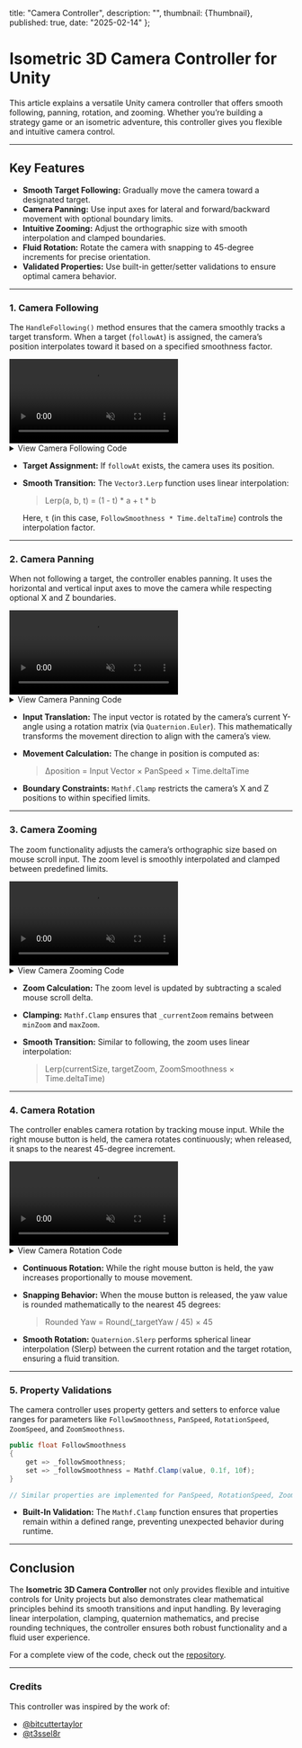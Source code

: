 
  title: "Camera Controller",
  description: "",
  thumbnail: {Thumbnail},
  published: true,
  date: "2025-02-14"
};

# Isometric 3D Camera Controller for Unity

This article explains a versatile Unity camera controller that offers smooth following, panning, rotation, and zooming. Whether you’re building a strategy game or an isometric adventure, this controller gives you flexible and intuitive camera control.

---

## Key Features

- **Smooth Target Following:** Gradually move the camera toward a designated target.
- **Camera Panning:** Use input axes for lateral and forward/backward movement with optional boundary limits.
- **Intuitive Zooming:** Adjust the orthographic size with smooth interpolation and clamped boundaries.
- **Fluid Rotation:** Rotate the camera with snapping to 45-degree increments for precise orientation.
- **Validated Properties:** Use built-in getter/setter validations to ensure optimal camera behavior.

---

### 1. Camera Following

The `HandleFollowing()` method ensures that the camera smoothly tracks a target transform. When a target (`followAt`) is assigned, the camera’s position interpolates toward it based on a specified smoothness factor.

<div className="border border-gray-200 rounded-md mb-3.5">
<video muted playsInline preload="auto" autoPlay loop className="rounded-md" style={{ maxWidth: '100%', height: 'auto' }}>
  <source src="/videos/follow-target.mp4" type="video/mp4" />
  Your browser does not support the video.
</video>
</div>

<details className="mb-1 -mt-2">
  <summary className="text-gray-600 text-[15px] mb-2">View Camera Following Code</summary>

  ```csharp
  private void HandleFollowing()
  {
      if (followAt != null)
      {
          _targetPosition = followAt.position;
      }
  
      _transform.position = Vector3.Lerp(_transform.position, _targetPosition, FollowSmoothness * Time.deltaTime);
  }
  ```
  
</details>


- **Target Assignment:** If `followAt` exists, the camera uses its position.
- **Smooth Transition:** The `Vector3.Lerp` function uses linear interpolation:
  
  > Lerp(a, b, t) = (1 - t) * a + t * b
  
  Here, `t` (in this case, `FollowSmoothness * Time.deltaTime`) controls the interpolation factor.

---

### 2. Camera Panning

When not following a target, the controller enables panning. It uses the horizontal and vertical input axes to move the camera while respecting optional X and Z boundaries.

<div className="border border-gray-200 rounded-md mb-3.5">
<video muted playsInline preload="auto" autoPlay loop className="rounded-md" style={{ maxWidth: '100%', height: 'auto' }}>
  <source src="/videos/panning.mp4" type="video/mp4" />
  Your browser does not support the video.
</video>
</div>

<details className="mb-1 -mt-2">
  <summary className="text-gray-600 text-[15px] mb-2">View Camera Panning Code</summary>

  ```csharp
  private void HandlePanning()
  {
      if (followAt != null) return;
  
      Vector3 move = Quaternion.Euler(0, _camera.transform.eulerAngles.y, 0) 
                     * new Vector3(Input.GetAxis("Horizontal"), 0, Input.GetAxis("Vertical"));
      _targetPosition += move * (PanSpeed * Time.deltaTime);
  
      if (enablePanLimitX)
          _targetPosition.x = Mathf.Clamp(_targetPosition.x, panLimitX.x, panLimitX.y);
      if (enablePanLimitZ)
          _targetPosition.z = Mathf.Clamp(_targetPosition.z, panLimitZ.x, panLimitZ.y);
  }
  ```
  
</details>


- **Input Translation:** The input vector is rotated by the camera’s current Y-angle using a rotation matrix (via `Quaternion.Euler`). This mathematically transforms the movement direction to align with the camera’s view.
- **Movement Calculation:** The change in position is computed as:
  
  > Δposition = Input Vector × PanSpeed × Time.deltaTime
  
- **Boundary Constraints:** `Mathf.Clamp` restricts the camera’s X and Z positions to within specified limits.

---

### 3. Camera Zooming

The zoom functionality adjusts the camera’s orthographic size based on mouse scroll input. The zoom level is smoothly interpolated and clamped between predefined limits.

<div className="border border-gray-200 rounded-md mb-3.5">
<video muted playsInline preload="auto" autoPlay loop className="rounded-md" style={{ maxWidth: '100%', height: 'auto' }}>
  <source src="/videos/zooming.mp4" type="video/mp4" />
  Your browser does not support the video.
</video>
</div>

<details className="mb-1 -mt-2">
  <summary className="text-gray-600 text-[15px] mb-2">View Camera Zooming Code</summary>

  ```csharp
  private void HandleZooming()
  {
      _currentZoom = Mathf.Clamp(_currentZoom - Input.mouseScrollDelta.y * ZoomSpeed * Time.deltaTime, minZoom, maxZoom);
      _camera.orthographicSize = Mathf.Lerp(_camera.orthographicSize, _currentZoom, ZoomSmoothness * Time.deltaTime);
  }
  ```
  
</details>


- **Zoom Calculation:** The zoom level is updated by subtracting a scaled mouse scroll delta.  
- **Clamping:** `Mathf.Clamp` ensures that `_currentZoom` remains between `minZoom` and `maxZoom`.
- **Smooth Transition:** Similar to following, the zoom uses linear interpolation:
  
  > Lerp(currentSize, targetZoom, ZoomSmoothness × Time.deltaTime)

---

### 4. Camera Rotation

The controller enables camera rotation by tracking mouse input. While the right mouse button is held, the camera rotates continuously; when released, it snaps to the nearest 45-degree increment.

<div className="border border-gray-200 rounded-md mb-3.5">
<video muted playsInline preload="auto" autoPlay loop className="rounded-md" style={{ maxWidth: '100%', height: 'auto' }}>
  <source src="/videos/rotating.mp4" type="video/mp4" />
  Your browser does not support the video.
</video>
</div>

<details className="mb-1 -mt-2">
  <summary className="text-gray-600 text-[15px] mb-2">View Camera Rotation Code</summary>

  ```csharp
  private void HandleRotation()
  {
      if (Input.GetMouseButton(1))
      {
          _targetYaw += Input.GetAxis("Mouse X") * RotationSpeed;
      }
      else if (Input.GetMouseButtonUp(1))
      {
          _targetYaw = Mathf.Round(_targetYaw / 45f) * 45f;
      }
  
      _transform.rotation = Quaternion.Slerp(_transform.rotation, Quaternion.Euler(0f, _targetYaw, 0f), RotationSpeed * Time.deltaTime);
  }
  ```
  
</details>


- **Continuous Rotation:** While the right mouse button is held, the yaw increases proportionally to mouse movement.
- **Snapping Behavior:** When the mouse button is released, the yaw value is rounded mathematically to the nearest 45 degrees:
  
  > Rounded Yaw = Round(_targetYaw / 45) × 45
- **Smooth Rotation:** `Quaternion.Slerp` performs spherical linear interpolation (Slerp) between the current rotation and the target rotation, ensuring a fluid transition.

---

### 5. Property Validations

The camera controller uses property getters and setters to enforce value ranges for parameters like `FollowSmoothness`, `PanSpeed`, `RotationSpeed`, `ZoomSpeed`, and `ZoomSmoothness`.

```csharp
public float FollowSmoothness
{
    get => _followSmoothness;
    set => _followSmoothness = Mathf.Clamp(value, 0.1f, 10f);
}

// Similar properties are implemented for PanSpeed, RotationSpeed, ZoomSpeed, and ZoomSmoothness.
```


- **Built-In Validation:** The `Mathf.Clamp` function ensures that properties remain within a defined range, preventing unexpected behavior during runtime.

---

## Conclusion

The **Isometric 3D Camera Controller** not only provides flexible and intuitive controls for Unity projects but also demonstrates clear mathematical principles behind its smooth transitions and input handling. By leveraging linear interpolation, clamping, quaternion mathematics, and precise rounding techniques, the controller ensures both robust functionality and a fluid user experience.

For a complete view of the code, check out the [repository](https://github.com/neaL367/Isomatic-3D-camera-controller).

---

### Credits

This controller was inspired by the work of:
- [@bitcuttertaylor](https://www.youtube.com/@bitcuttertaylor)
- [@t3ssel8r](https://www.youtube.com/watch?v=ij555s4mAuI)


